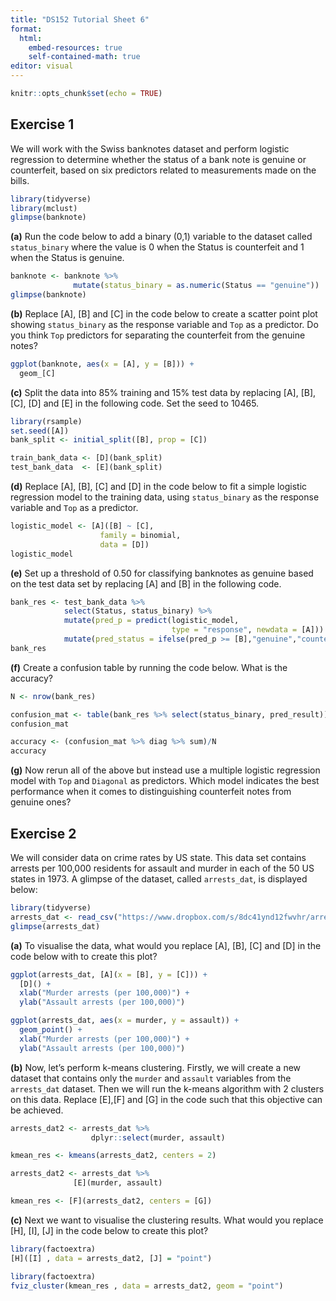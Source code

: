 ```yaml
---
title: "DS152 Tutorial Sheet 6"
format: 
  html:
    embed-resources: true
    self-contained-math: true
editor: visual
---
```

```r
knitr::opts_chunk$set(echo = TRUE)
```

## Exercise 1

We will work with the Swiss banknotes dataset and perform logistic regression to determine whether the status of a bank note is genuine or counterfeit, based on six predictors related to measurements made on the bills.

```r
library(tidyverse)
library(mclust)
glimpse(banknote)
```

**(a)** Run the code below to add a binary (0,1) variable to the dataset called `status_binary` where the value is 0 when the Status is counterfeit and 1 when the Status is genuine. 

```r
banknote <- banknote %>% 
              mutate(status_binary = as.numeric(Status == "genuine")) 
glimpse(banknote) 
```


**(b)** Replace [A], [B] and [C] in the code below to create a scatter point plot showing `status_binary` as the response variable and  `Top` as a predictor. Do you think `Top` predictors for separating the counterfeit from the genuine notes? 

```r
ggplot(banknote, aes(x = [A], y = [B])) +
  geom_[C]
```

**(c)** Split the data into 85% training and 15% test data by replacing [A], [B], [C], [D] and [E] in the following code. Set the seed to 10465. 

```r
library(rsample)
set.seed([A])
bank_split <- initial_split([B], prop = [C])

train_bank_data <- [D](bank_split)
test_bank_data  <- [E](bank_split)
```

**(d)** Replace [A], [B], [C] and [D] in the code below to fit a simple logistic regression model to the training data, using `status_binary` as the response variable and `Top` as a predictor. 

```r
logistic_model <- [A]([B] ~ [C],
                    family = binomial,
                    data = [D])
logistic_model
```

**(e)** Set up a threshold of 0.50 for classifying banknotes as genuine based on the test data set by replacing [A] and [B] in the following code. 

```r
bank_res <- test_bank_data %>% 
            select(Status, status_binary) %>% 
            mutate(pred_p = predict(logistic_model, 
                                    type = "response", newdata = [A])) %>% 
            mutate(pred_status = ifelse(pred_p >= [B],"genuine","counterfeit")) 
bank_res
```

**(f)** Create a confusion table by running the code below. What is the accuracy? 

```r
N <- nrow(bank_res)

confusion_mat <- table(bank_res %>% select(status_binary, pred_result))
confusion_mat

accuracy <- (confusion_mat %>% diag %>% sum)/N
accuracy
```

**(g)** Now rerun all of the above but instead use a multiple logistic regression model with `Top` and `Diagonal` as predictors. Which model indicates the best performance when it comes to distinguishing counterfeit notes from genuine ones? 


## Exercise 2

We will consider data on crime rates by US state. This data set contains arrests per 100,000 residents for assault and murder in each of the 50 US states in 1973. A glimpse of the dataset, called `arrests_dat`, is displayed below:

```r
library(tidyverse)
arrests_dat <- read_csv("https://www.dropbox.com/s/8dc41ynd12fwvhr/arrests_dat.csv?raw=1")
glimpse(arrests_dat)
```

**(a)** To visualise the data, what would you replace [A], [B], [C] and [D] in the code below with to create this plot? 

```r
ggplot(arrests_dat, [A](x = [B], y = [C])) +
  [D]() +
  xlab("Murder arrests (per 100,000)") +
  ylab("Assault arrests (per 100,000)")
```

```r
ggplot(arrests_dat, aes(x = murder, y = assault)) +
  geom_point() +
  xlab("Murder arrests (per 100,000)") +
  ylab("Assault arrests (per 100,000)")
```

**(b)** Now, let's perform k-means clustering.  Firstly, we will create a new dataset that contains only the `murder` and `assault` variables from the `arrests_dat` dataset. Then we will run the k-means algorithm with 2 clusters on this data. Replace [E],[F] and [G] in the code such that this objective can be achieved. 

```r
arrests_dat2 <- arrests_dat %>% 
                  dplyr::select(murder, assault)

kmean_res <- kmeans(arrests_dat2, centers = 2)
```

```r
arrests_dat2 <- arrests_dat %>% 
              [E](murder, assault)

kmean_res <- [F](arrests_dat2, centers = [G])
```

**(c)** Next we want to visualise the clustering results. What would you replace [H], [I], [J] in the code below to create this plot?

```r
library(factoextra)
[H]([I] , data = arrests_dat2, [J] = "point")
```

```r
library(factoextra)
fviz_cluster(kmean_res , data = arrests_dat2, geom = "point")
```


